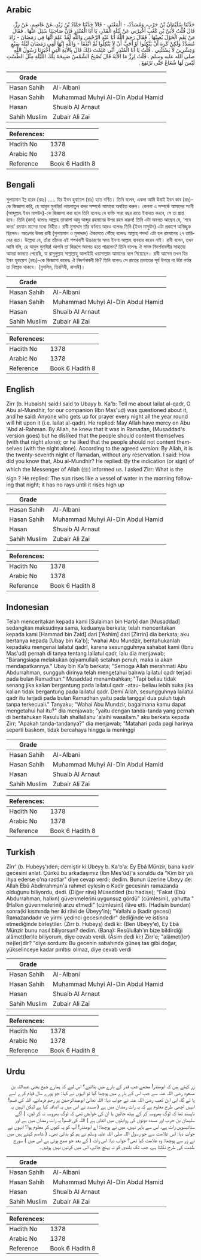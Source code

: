 ## Arabic


<div dir="rtl" lang="ar" style={{fontSize:'larger',backgroundColor:'#f8f9fa',padding:20}}>
حَدَّثَنَا سُلَيْمَانُ بْنُ حَرْبٍ، وَمُسَدَّدٌ، - الْمَعْنَى - قَالاَ حَدَّثَنَا حَمَّادُ بْنُ زَيْدٍ، عَنْ عَاصِمٍ، عَنْ زِرٍّ، قَالَ قُلْتُ لأُبَىِّ بْنِ كَعْبٍ أَخْبِرْنِي عَنْ لَيْلَةِ الْقَدْرِ، يَا أَبَا الْمُنْذِرِ فَإِنَّ صَاحِبَنَا سُئِلَ عَنْهَا ‏.‏ فَقَالَ مَنْ يَقُمِ الْحَوْلَ يُصِبْهَا ‏.‏ فَقَالَ رَحِمَ اللَّهُ أَبَا عَبْدِ الرَّحْمَنِ وَاللَّهِ لَقَدْ عَلِمَ أَنَّهَا فِي رَمَضَانَ - زَادَ مُسَدَّدٌ وَلَكِنْ كَرِهَ أَنْ يَتَّكِلُوا أَوْ أَحَبَّ أَنْ لاَ يَتَّكِلُوا ثُمَّ اتَّفَقَا - وَاللَّهِ إِنَّهَا لَفِي رَمَضَانَ لَيْلَةُ سَبْعٍ وَعِشْرِينَ لاَ يَسْتَثْنِي ‏.‏ قُلْتُ يَا أَبَا الْمُنْذِرِ أَنَّى عَلِمْتَ ذَلِكَ قَالَ بِالآيَةِ الَّتِي أَخْبَرَنَا رَسُولُ اللَّهِ صلى الله عليه وسلم ‏.‏ قُلْتُ لِزِرٍّ مَا الآيَةُ قَالَ تُصْبِحُ الشَّمْسُ صَبِيحَةَ تِلْكَ اللَّيْلَةِ مِثْلَ الطَّسْتِ لَيْسَ لَهَا شُعَاعٌ حَتَّى تَرْتَفِعَ ‏.‏
</div>
<div style={{backgroundColor:'#f8f9fa',padding:20, marginBottom: 10}}><table> <thead> <tr> <th>Grade</th> <th></th> </tr> </thead> <tbody> <tr><td>Hasan Sahih</td><td>Al-Albani</td></tr><tr><td>Hasan Sahih</td><td>Muhammad Muhyi Al-Din Abdul Hamid</td></tr><tr><td>Hasan</td><td>Shuaib Al Arnaut</td></tr><tr><td>Sahih Muslim</td><td>Zubair Ali Zai</td></tr></tbody></table><table> <thead> <tr> <th>References:</th> <th></th> </tr> </thead> <tbody><tr><td>Hadith No</td><td>1378</td></tr><tr><td>Arabic No</td><td>1378</td></tr><tr><td>Reference</td><td>Book 6 Hadith 8</td></tr></tbody></table></div>

## Bengali


<div dir="ltr" lang="bn" style={{fontSize:'larger',backgroundColor:'#f8f9fa',padding:20}}>
সুলায়মান ইব্ন হারব (রহঃ) ..... যির ইবন হুবায়েশ (রাঃ) হতে বর্ণিত। তিনি বলেন, একদা আমি উবাই ইবন কাব (রাঃ)-কে জিজ্ঞাসা করি, হে আবুল মুনযির! লায়লাতুল কদর সম্পর্কে আমাকে অবহিত করুন। কেননা এ সম্পর্কে আমাদের সংগী (আব্দুল্লাহ ইবন মাসউদ)-কে জিজ্ঞাসা করা হলে তিনি বলেনঃ যে ব্যক্তি সারা বছর রাতে ইবাদাত করবে, সে তা প্রাপ্ত হবে। তিনি (কাব) বলেনঃ আল্লাহ তাআলা আবু আব্দুর রহমানের উপর রহম করুন! তিনি এটা অবগত আছেন যে, ‘শবে কদর’ রমযান মাসের মধ্যে নিহীত। রাবী মুসাদ্দাদ তাঁর বর্ণনায় আরও বলেনঃ তিনি (ইবন মাসুউদ) এটা প্রকাশে অনিচ্ছুক ছিলেন। অতঃপর উভয় রাবী (সুলায়মান ও মুসাদ্দাদ) ঐক্যমতে পৌঁছে বলেনঃ আল্লাহ্ শপথ! এটা হল রমযানের ২৭ তারিখের রাত। উল্লেখ্য যে, তাঁরা তাঁদের এই শপথবাণী উচ্চারণের সময় ইনশা আল্লাহ ব্যবহার করেন নাই। রাবী বলেন, তখন আমি বলি, হে আবুল মুনযির! আপনি তা কিরূপে অবগত হতে পারলেন? তিনি বলেনঃ ঐ সমস্ত নিদর্শনাবলীর সাহায্যে আমরা জানতে পেরেছি, যা রাসূলুল্লাহ সাল্লাল্লাহু আলাইহি ওয়াসাল্লাম আমাদের বলে গিয়েছেন। রাবী আসেম তখন যির ইবন হুবায়েশ (রহঃ)-কে জিজ্ঞাসা করেনঃ ঐ নিদর্শনাবলী কি? তিনি বলেনঃ সে রাতের প্রভাতের সূর্য উপরে না উঠা পর্যন্ত তা নিষ্প্রভ থাকবে। (মুসলিম, তিরমিযী, নাসাঈ)।
</div>
<div style={{backgroundColor:'#f8f9fa',padding:20, marginBottom: 10}}><table> <thead> <tr> <th>Grade</th> <th></th> </tr> </thead> <tbody> <tr><td>Hasan Sahih</td><td>Al-Albani</td></tr><tr><td>Hasan Sahih</td><td>Muhammad Muhyi Al-Din Abdul Hamid</td></tr><tr><td>Hasan</td><td>Shuaib Al Arnaut</td></tr><tr><td>Sahih Muslim</td><td>Zubair Ali Zai</td></tr></tbody></table><table> <thead> <tr> <th>References:</th> <th></th> </tr> </thead> <tbody><tr><td>Hadith No</td><td>1378</td></tr><tr><td>Arabic No</td><td>1378</td></tr><tr><td>Reference</td><td>Book 6 Hadith 8</td></tr></tbody></table></div>

## English


<div dir="ltr" lang="en" style={{fontSize:'larger',backgroundColor:'#f8f9fa',padding:20}}>
Zirr (b. Hubaish) said:I said to Ubayy b. Ka'b: Tell me about lailat al-qadr, O Abu al-Mundhir, for our companion (Ibn Mas'ud) was questioned about it, and he said: Anyone who gets up for prayer every night all the year round will hit upon it (i.e. lailat al-qadr). He replied: May Allah have mercy on Abu 'Abd al-Rahman. By Allah, he knew that it was in Ramadan, (Musaddad's version goes) but he disliked that the people should content themselves (with that night alone); or he liked that the people should not content themselves (with the night alone). According to the agreed version: By Allah, it is the twenty-seventh night of Ramadan, without any reservation. I said: How did you know that, Abu al-Mundhir? He replied: By the indication (or sign) of which the Messenger of Allah (ﷺ) informed us. I asked Zirr: What is the sign ? He replied: The sun rises like a vessel of water in the morning following that night; it has no rays until it rises high up
</div>
<div style={{backgroundColor:'#f8f9fa',padding:20, marginBottom: 10}}><table> <thead> <tr> <th>Grade</th> <th></th> </tr> </thead> <tbody> <tr><td>Hasan Sahih</td><td>Al-Albani</td></tr><tr><td>Hasan Sahih</td><td>Muhammad Muhyi Al-Din Abdul Hamid</td></tr><tr><td>Hasan</td><td>Shuaib Al Arnaut</td></tr><tr><td>Sahih Muslim</td><td>Zubair Ali Zai</td></tr></tbody></table><table> <thead> <tr> <th>References:</th> <th></th> </tr> </thead> <tbody><tr><td>Hadith No</td><td>1378</td></tr><tr><td>Arabic No</td><td>1378</td></tr><tr><td>Reference</td><td>Book 6 Hadith 8</td></tr></tbody></table></div>

## Indonesian


<div dir="ltr" lang="id" style={{fontSize:'larger',backgroundColor:'#f8f9fa',padding:20}}>
Telah menceritakan kepada kami [Sulaiman bin Harb] dan [Musaddad] sedangkan maksudnya sama, keduanya berkata; telah menceritakan kepada kami [Hammad bin Zaid] dari ['Ashim] dari [Zirrin] dia berkata; aku bertanya kepada [Ubay bin Ka'b]; "wahai Abu Mundzir, beritahukanlah kepadaku mengenai lailatul qadr!, karena sesungguhnya sahabat kami (Ibnu Mas'ud) pernah di tanya tentang lailatul qadr, lalu dia menjawab; "Barangsiapa melakukan (qiyamullail) setahun penuh, maka ia akan mendapatkannya." Ubay bin Ka'b berkata; "Semoga Allah merahmati Abu Abdurrahman, sungguh dirinya telah mengetahui bahwa lailatul qadr terjadi pada bulan Ramadhan." Musaddad menambahkan; "Tapi beliau tidak senang jika kalian bergantung pada lailatul qadr -atau- beliau lebih suka jika kalian tidak bergantung pada lailatul qadr. Demi Allah, sesungguhnya lailatul qadr itu terjadi pada bulan Ramadhan yaitu pada tanggal dua puluh tujuh tanpa terkecuali." Tanyaku; "Wahai Abu Mundzir, bagaimana kamu dapat mengetahui hal itu?" dia menjawab; "yaitu dengan tanda-tanda yang pernah di beritahukan Rasulullah shallallahu 'alaihi wasallam." aku berkata kepada Zirr; "Apakah tanda-tandanya?" dia menjawab; "Matahari pada pagi harinya seperti baskom, tidak bercahaya hingga ia meninggi
</div>
<div style={{backgroundColor:'#f8f9fa',padding:20, marginBottom: 10}}><table> <thead> <tr> <th>Grade</th> <th></th> </tr> </thead> <tbody> <tr><td>Hasan Sahih</td><td>Al-Albani</td></tr><tr><td>Hasan Sahih</td><td>Muhammad Muhyi Al-Din Abdul Hamid</td></tr><tr><td>Hasan</td><td>Shuaib Al Arnaut</td></tr><tr><td>Sahih Muslim</td><td>Zubair Ali Zai</td></tr></tbody></table><table> <thead> <tr> <th>References:</th> <th></th> </tr> </thead> <tbody><tr><td>Hadith No</td><td>1378</td></tr><tr><td>Arabic No</td><td>1378</td></tr><tr><td>Reference</td><td>Book 6 Hadith 8</td></tr></tbody></table></div>

## Turkish


<div dir="ltr" lang="tr" style={{fontSize:'larger',backgroundColor:'#f8f9fa',padding:20}}>
Zirr' (b. Hubeyş')den; demiştir ki:Ubeyy b. Ka'b'a: Ey Ebâ Münzir, bana kadir gecesini anlat. Çünkü bu arkadaşımız (İbn Mes'ûd)'a soruldu da "Kim bir yılı ihya ederse o'na rastlar" diye cevap verdi; dedim. Bunun üzerine Ubeyy de: Allah Ebû Abdirrahman'a rahmet eylesin o Kadir gecesinin ramazanda olduğunu biliyordu, dedi. (Diğer râvi) Müsedded (bu hadise); "Fakat (Ebû Abdurrahman, halkın) güvenmelerini uygunsuz gördü" (cümlesini), yahutta "(Halkın güvenmelerini) arzu etmedi" (cümlesini) ilâve etti. (Hadisin bundan) sonra(ki kısmında her iki râvi de Übeyy'in); "Vallahi o (kadir gecesi) Ramazandadır ve yirmi yedinci gecesindedir" dediğinde ve istisna etmediğinde birleştiler. (Zirr b. Hubeyş) dedi ki: (Ben Ubeyy'e), Ey Ebâ Münzir bunu nasıl biliyorsun? dedim. (Bana): Resûlullah'ın bize bildirdiği alâmet(Ier)le biliyorum, diye cevab verdi. (Âsim dedi ki:) Zirr'e; "alâmet(ler) ne(ler)dir? "diye sordum: Bu gecenin sabahında güneş tas gibi doğar, yükselinceye kadar pırıltısı olmaz, diye cevab verdi
</div>
<div style={{backgroundColor:'#f8f9fa',padding:20, marginBottom: 10}}><table> <thead> <tr> <th>Grade</th> <th></th> </tr> </thead> <tbody> <tr><td>Hasan Sahih</td><td>Al-Albani</td></tr><tr><td>Hasan Sahih</td><td>Muhammad Muhyi Al-Din Abdul Hamid</td></tr><tr><td>Hasan</td><td>Shuaib Al Arnaut</td></tr><tr><td>Sahih Muslim</td><td>Zubair Ali Zai</td></tr></tbody></table><table> <thead> <tr> <th>References:</th> <th></th> </tr> </thead> <tbody><tr><td>Hadith No</td><td>1378</td></tr><tr><td>Arabic No</td><td>1378</td></tr><tr><td>Reference</td><td>Book 6 Hadith 8</td></tr></tbody></table></div>

## Urdu


<div dir="rtl" lang="ur" style={{fontSize:'larger',backgroundColor:'#f8f9fa',padding:20}}>
زر کہتے ہیں کہ ابومنذر! مجھے شب قدر کے بارے میں بتائیے؟ اس لیے کہ ہمارے شیخ یعنی عبداللہ بن مسعود رضی اللہ عنہ سے جب اس کے بارے میں پوچھا گیا تو انہوں نے کہا: جو پورے سال قیام کرے اسے پا لے گا، ابی ابن کعب رضی اللہ عنہ نے جواب دیا: اللہ تعالیٰ ابوعبدالرحمٰن پر رحم فرمائے، اللہ کی قسم! انہیں اچھی طرح معلوم ہے کہ یہ رات رمضان میں ہے ( مسدد نے اس میں یہ اضافہ کیا ہے لیکن انہیں یہ ناپسند تھا کہ لوگ بھروسہ کر کے بیٹھ جائیں یا ان کی خواہش تھی کہ لوگ بھروسہ نہ کر لیں، ( آگے سلیمان بن حرب اور مسدد دونوں کی روایتوں میں اتفاق ہے ) اللہ کی قسم! یہ رات رمضان میں ہے اور ستائیسویں رات ہے، اس سے باہر نہیں، میں نے پوچھا: اے ابومنذر! آپ کو یہ کیوں کر معلوم ہوا؟ انہوں نے جواب دیا: اس علامت سے جو رسول اللہ صلی اللہ علیہ وسلم نے ہم کو بتائی تھی۔ ( عاصم کہتے ہیں میں نے زر سے پوچھا: وہ علامت کیا تھی؟ جواب دیا: اس رات ( کے بعد جو صبح ہوتی ہے اس میں ) سورج طشت کی طرح نکلتا ہے، جب تک بلندی کو نہ پہنچ جائے، اس میں کرنیں نہیں ہوتیں۔
</div>
<div style={{backgroundColor:'#f8f9fa',padding:20, marginBottom: 10}}><table> <thead> <tr> <th>Grade</th> <th></th> </tr> </thead> <tbody> <tr><td>Hasan Sahih</td><td>Al-Albani</td></tr><tr><td>Hasan Sahih</td><td>Muhammad Muhyi Al-Din Abdul Hamid</td></tr><tr><td>Hasan</td><td>Shuaib Al Arnaut</td></tr><tr><td>Sahih Muslim</td><td>Zubair Ali Zai</td></tr></tbody></table><table> <thead> <tr> <th>References:</th> <th></th> </tr> </thead> <tbody><tr><td>Hadith No</td><td>1378</td></tr><tr><td>Arabic No</td><td>1378</td></tr><tr><td>Reference</td><td>Book 6 Hadith 8</td></tr></tbody></table></div>